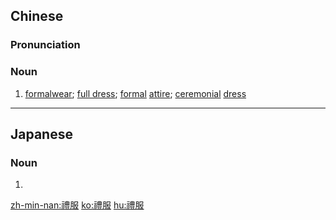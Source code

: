 {{also|礼服}}
==Chinese==
{{zh-forms|s=礼服}}

===Pronunciation===
{{zh-pron
|m=lǐfú
|c=lai5 fuk6
|h=pfs=lî-fu̍k
|mn=lé-ho̍k
|cat=n
}}

===Noun===
{{zh-noun|mw=件}}

# [[formalwear]]; [[full dress]]; [[formal]] [[attire]]; [[ceremonial]] [[dress]]

----

==Japanese==
{{ja-kanjitab|れい|ふく|yomi=on}}

===Noun===
{{ja-noun|れいふく|style=ky|shin=礼服}}

# {{kyujitai of|礼服}}

[[zh-min-nan:禮服]]
[[ko:禮服]]
[[hu:禮服]]